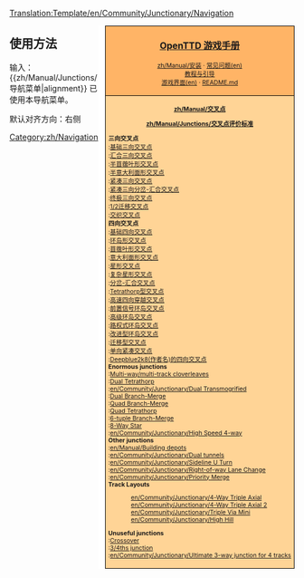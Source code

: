 <noinclude>[[Translation:Template/en/Community/Junctionary/Navigation]]</noinclude>

<div style="float:right; padding-left:12px; background:#ffffff;">
<div style="border:1px solid #000000; background:#ffb466; padding:5px; -moz-border-radius-topleft:5px; -moz-border-radius-topright:5px; font-size: 12pt;">
<center><strong><font size="3">[[zh/Manual/Main Page|OpenTTD 游戏手册]]</font></strong></center>
<div style="font-size: 8pt; text-align: center;">
[[zh/Manual/安装]] &middot; 
[[en/Archive/Community/FAQ|常见问题(en)]]<br />
[[zh/Manual/Tutorial/教程|教程与引导]]<br />
[[en/Manual/Game interface|游戏界面(en)]] &middot; 
[https://github.com/OpenTTD/OpenTTD/blob/master/README.md README.md]
</div>
</div>
<div style="border:1px solid black; border-top-width: 0px; background:#ffd496; padding:5px; -moz-border-radius-bottomleft:5px; -moz-border-radius-bottomright:8px; font-size: 8pt;">

<center>'''[[zh/Manual/交叉点]]'''</center>
<center>'''[[zh/Manual/Junctions/交叉点评价标准]]'''</center>

'''三向交叉点'''<br>
:[[zh/Manual/社区/交叉点/基础三向交叉点|基础三向交叉点]]<br>
:[[zh/Manual/社区/交叉点/汇合三向交叉点|汇合三向交叉点]]<br>
:[[en/Community/Junctionary/Half Cloverleaf|半苜蓿叶形交叉点]]<br>
:[[en/Community/Junctionary/Half Spaghetti|半意大利面形交叉点]]<br>
:[[en/Community/Junctionary/Compact 3-Way|紧凑三向交叉点]]<br>
:[[en/Community/Junctionary/Compact 3-Way Branch-Merge Junction|紧凑三向分岔-汇合交叉点]]<br>
:[[zh/Manual/社区/交叉点/终极三向交叉点|终极三向交叉点]]<br>
:[[zh/Manual/社区/交叉点/二分之一迁移型交叉点|1/2迁移交叉点]]<br>
:[[en/Community/Junctionary/Braided Junction|交织交叉点]]<br>

'''四向交叉点'''<br>
:[[en/Community/Junctionary/Basic 4-Way Junction|基础四向交叉点]]<br>
:[[en/Community/Junctionary/Roundabout|环岛形交叉点]]<br>
:[[en/Community/Junctionary/Cloverleaf|苜蓿叶形交叉点]]<br>
:[[en/Community/Junctionary/Spaghetti|意大利面形交叉点]]<br>
:[[en/Community/Junctionary/Star Junction|星形交叉点]]<br>
:[[en/Community/Junctionary/Complex Star Junction|复杂星形交叉点]]<br>
:[[en/Community/Junctionary/Branch-Merge Junction|分岔-汇合交叉点]]<br>
:[[en/Community/Junctionary/Tetrathorp-Junction|Tetrathorp型交叉点]]<br>
:[[en/Community/Junctionary/High Speed 4-Way Fly-over∕under|高速四向穿越交叉点]]<br>
:[[en/Community/Junctionary/Pre-Signaled Roundabout|前置信号环岛交叉点]]<br>
:[[en/Community/Junctionary/Advanced Roundabout|高级环岛交叉点]]<br>
:[[en/Community/Junctionary/Right-of-way Roundabout|路权式环岛交叉点]]<br>
:[[en/Community/Junctionary/Improved Roundabout|改进型环岛交叉点]]<br>
:[[zh/Manual/社区/交叉点/迁移型交叉点|迁移型交叉点]]<br>
:[[en/Community/Junctionary/Tightlong|单向紧凑交叉点]]<br>
:[[en/Community/Junctionary/Deepblue2k8 4-way Junction|Deepblue2k8(作者名)的四向交叉点]]<br>

'''Enormous junctions'''<br>
:[[en/Community/Junctionary/Double Cloverleaf|Multi-way/multi-track cloverleaves]]<br>
:[[en/Community/Junctionary/Dual Tetrathorp-Junction|Dual Tetrathorp]]<br>
:[[en/Community/Junctionary/Dual Transmogrified]]<br>
:[[en/Community/Junctionary/Dual Branch-Merge Junction|Dual Branch-Merge]]<br>
:[[en/Community/Junctionary/Quad Branch-Merge Junction|Quad Branch-Merge]]<br>
:[[en/Community/Junctionary/Quad Tetrathorp Junction|Quad Tetrathorp]]<br>
:[[en/Community/Junctionary/6-tuple Branch-Merge Junction|6-tuple Branch-Merge]]<br>
:[[en/Community/Junctionary/8 way Star Junction|8-Way Star]]<br>
:[[en/Community/Junctionary/High Speed 4-way]]<br>

'''Other junctions'''<br>
:[[en/Manual/Building depots]]<br>
:[[en/Community/Junctionary/Dual tunnels]]<br>
:[[en/Community/Junctionary/Sideline U Turn]]<br>
:[[en/Community/Junctionary/Right-of-way Lane Change]]<br>
:[[en/Community/Junctionary/Priority Merge]]<br>

'''Track Layouts'''
:[[en/Community/Junctionary/4-Way Triple Axial]]<br>
:[[en/Community/Junctionary/4-Way Triple Axial 2]]<br>
:[[en/Community/Junctionary/Triple Via Mini]]<br>
:[[en/Community/Junctionary/High Hill]]<br>

'''Unuseful junctions'''<br>
:[[en/Community/Junctionary/Crossover-Junction|Crossover]]<br>
:[[en/Community/Junctionary/3∕4ths junction|3/4ths junction]]<br>
:[[en/Community/Junctionary/Ultimate 3-way junction for 4 tracks]]<br>

</div>
</div>
<noinclude>


==使用方法==
输入：
<nowiki>{{zh/Manual/Junctions/导航菜单|alignment}}</nowiki>
已使用本导航菜单。

默认对齐方向：右侧

[[Category:zh/Navigation]]
</noinclude>